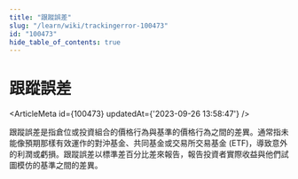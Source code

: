 ```yaml
---
title: "跟蹤誤差"
slug: "/learn/wiki/trackingerror-100473"
id: "100473"
hide_table_of_contents: true
---
```



# 跟蹤誤差

<ArticleMeta id={100473} updatedAt={'2023-09-26 13:58:47'} />
<div className='border-solid border-b border-t-0 my-4 border-[var(--ifm-color-gray-300)]' />

跟蹤誤差是指倉位或投資組合的價格行為與基準的價格行為之間的差異。通常指未能像預期那樣有效運作的對沖基金、共同基金或交易所交易基金 (ETF)，導致意外的利潤或虧損。跟蹤誤差以標準差百分比差來報告，報告投資者實際收益與他們試圖模仿的基準之間的差異。
